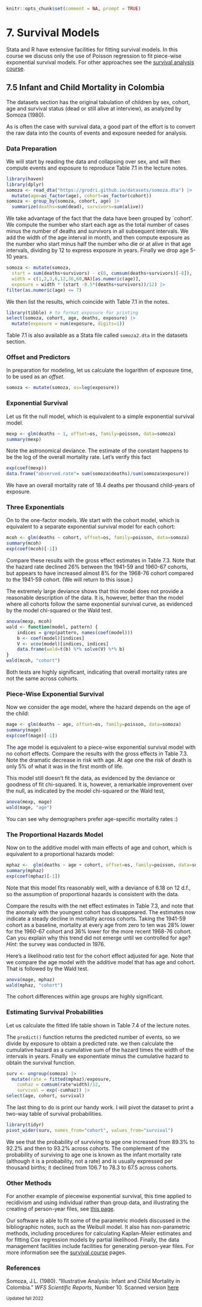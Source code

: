 
```r
knitr::opts_chunk$set(comment = NA, prompt = TRUE)
```

# 7. Survival Models {#c7s1 .first}

Stata and R have extensive facilities for fitting survival models. In this
course we discuss only the use of Poisson regression to fit piece-wise
exponential survival models. For other approaches see the [survival analysis
course](/survival).

## 7.5 Infant and Child Mortality in Colombia

The datasets section has the original tabulation of children by sex,
cohort, age and survival status (dead or still alive at interview), as
analyzed by Somoza (1980).

As is often the case with survival data, a good part of the effort is to
convert the raw data into the counts of events and exposure needed for
analysis.

### Data Preparation

We will start by reading the data and collapsing over sex, and will then
compute events and exposure to reproduce Table 7.1 in the lecture notes.

```r
library(haven)
library(dplyr)
somoza <- read_dta("https://grodri.github.io/datasets/somoza.dta") |>
  mutate(age=as_factor(age), cohort=as_factor(cohort))
somoza <- group_by(somoza, cohort, age) |> 
  summarize(deaths=sum(dead), survivors=sum(alive))
```

We take advantage of the fact that the data have been grouped by `cohort'.
We compute the number who start each age as the total number of cases
minus the number of deaths and survivors in all subsequent intervals.
We add the width of the age interval in month, and then compute exposure 
as the number who start minus half the number who die or at alive in that
age intervals, dividing by 12 to express exposure in years. Finally we 
drop age 5-10 years.

```r
somoza <- mutate(somoza, 
  start = sum(deaths+survivors) - c(0, cumsum(deaths+survivors)[-8]),
  width = c(1,2,3,6,12,36,60,NA)[as.numeric(age)],       
  exposure = width * (start -0.5*(deaths+survivors))/12) |>
filter(as.numeric(age) <= 7)
```

We then list the results, which coincide  with Table 7.1 in the notes.

```r
library(tibble) # to format exposure for printing
select(somoza, cohort, age, deaths, exposure) |>
  mutate(exposure = num(exposure, digits=1))
```

Table 7.1 is also available as a Stata file called `somoza2.dta` in the
datasets section.

### Offset and Predictors

In preparation for modeling, let us calculate the logarithm of exposure
time, to be used as an *offset*.

```r
somoza <- mutate(somoza, os=log(exposure))
```

### Exponential Survival

Let us fit the null model, which is equivalent to a simple exponential
survival model.

```r
mexp <- glm(deaths ~ 1, offset=os, family=poisson, data=somoza)
summary(mexp)
```

Note the astronomical deviance. The estimate of the constant happens to
be the log of the overall mortality rate. Let's verify this fact

```r
exp(coef(mexp))
data.frame("observed.rate"= sum(somoza$deaths)/sum(somoza$exposure))
```

We have an overall mortality rate of 18.4 deaths per thousand
child-years of exposure.

### Three Exponentials

On to the one-factor models. We start with the cohort model, which is
equivalent to a separate exponential survival model for each cohort:

```r
mcoh <- glm(deaths ~ cohort, offset=os, family=poisson, data=somoza)
summary(mcoh)
exp(coef(mcoh)[-1])
```

Compare these results with the gross effect estimates in Table 7.3. Note
that the hazard rate declined 26% between the 1941-59 and 1960-67
cohorts, but appears to have increased almost 8% for the 1968-76 cohort
compared to the 1941-59 cohort. (We will return to this issue.)

The extremely large deviance shows that this model does not provide a
reasonable description of the data. It is, however, better than the
model where all cohorts follow the same exponential survival curve, as
evidenced by the model chi-squared or the Wald test.

```r
anova(mexp, mcoh)
wald <- function(model, pattern) {
	indices = grep(pattern, names(coef(model)))
	b <- coef(model)[indices]
	V <- vcov(model)[indices, indices]
	data.frame(wald=t(b) %*% solve(V) %*% b)
}	
wald(mcoh, "cohort")
```

Both tests are highly significant, indicating that overall mortality
rates are not the same across cohorts.

### Piece-Wise Exponential Survival

Now we consider the age model, where the hazard depends on the age of
the child:

```r
mage <- glm(deaths ~ age, offset=os, family=poisson, data=somoza)
summary(mage)
exp(coef(mage)[-1])
```

The age model is equivalent to a piece-wise exponential survival model
with no cohort effects. Compare the results with the gross effects in
Table 7.3. Note the dramatic decrease in risk with age. At age one the
risk of death is only 5% of what it was in the first month of life.

This model still doesn't fit the data, as evidenced by the deviance or
goodness of fit chi-squared. It is, however, a remarkable improvement
over the null, as indicated by the model chi-squared or the Wald test,

```r
anova(mexp, mage)
wald(mage, "age")
```

You can see why demographers prefer age-specific mortality rates :)

### The Proportional Hazards Model

Now on to the additive model with main effects of age and cohort, which
is equivalent to a proportional hazards model:

```r
mphaz <-  glm(deaths ~ age + cohort, offset=os, family=poisson, data=somoza)
summary(mphaz)
exp(coef(mphaz)[-1])
```
Note that this model fits reasonably well, with a deviance of 6.18 on 12
d.f., so the assumption of proportional hazards is consistent with the data.

Compare the results with the net effect estimates in Table 7.3, and note
that the anomaly with the youngest cohort has dissappeared. The
estimates now indicate a steady decline in mortality across cohorts.
Taking the 1941-59 cohort as a baseline, mortality at every age from
zero to ten was 28% lower for the 1960-67 cohort and 36% lower for the
more recent 1968-76 cohort. Can you explain why this trend did not
emerge until we controlled for age? *Hint*: the survey was conducted in
1976.

Here's a likelihood ratio test for the cohort effect adjusted for age.
Note that we compare the age model with the additive model that has age
and cohort. That is followed by the Wald test.

```r
anova(mage, mphaz)
wald(mphaz, "cohort")
```

The cohort differences within age groups are highly significant.

### Estimating Survival Probabilities

Let us calculate the fitted life table shown in Table 7.4 of the lecture
notes.

The `predict()` function returns the predicted number of events, 
so we divide by exposure to obtain a predicted rate.
we then calculate the cumulative hazard as a cumulative sum of the hazard 
times the width of the intervals in years. Finally we exponentiate
minus the cumulative hazard to obtain the survival function.

```r
surv <- ungroup(somoza) |> 
  mutate(rate = fitted(mphaz)/exposure,
    cumhaz = cumsum(rate*width)/12,
    survival = exp(-cumhaz)) |>
select(age, cohort, survival)
```

The last thing to do is print our handy work.
I will pivot the dataset to print a two-way table of survival probabilities.

```r
library(tidyr)
pivot_wider(surv, names_from="cohort", values_from="survival")
```

We see that the probability of surviving to age one increased from 89.3%
to 92.2% and then to 93.2% across cohorts. The complement of the
probability of surviving to age one is known as the infant mortality
rate (although it is a probability, not a rate) and is usually expressed
per thousand births; it declined from 106.7 to 78.3 to 67.5 across
cohorts.

### Other Methods

For another example of piecewise exponential survival, this time applied
to recidivism and using individual rather than group data, and illustrating
the creating of person-year files, see [this page](recidivism).

Our software is able to fit some of the parametric models discussed
in the bibliographic notes, such as the Weibull model. It also has
non-parametric methods, including procedures for calculating
Kaplan-Meier estimates and for fitting Cox regression models by partial
likelihood. Finally, the data management facilities include facilities
for generating person-year files. For more information see the
[survival course](/survival) pages.

### References

Somoza, J.L. (1980). "Illustrative Analysis: Infant and Child Mortality
in Colombia." *WFS Scientific Reports*, Number 10. Scanned version
[here](https://wfs.dhsprogram.com/WFS-SR/ISI-WFS_SR-10_Samoza_1980_Illustrative%20Analysis%20-%20Infant%20and%20Child%20Mortality%20in%20Colombia.pdf)

<small>Updated fall 2022</small>
